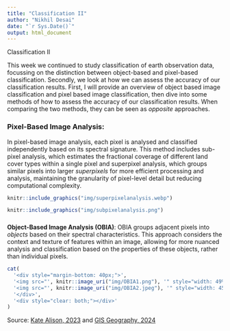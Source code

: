 ```yaml
---
title: "Classification II"
author: "Nikhil Desai"
date: "`r Sys.Date()`"
output: html_document
---
```


Classification II

This week we continued to study classification of earth observation data, focussing on the distinction between object-based and pixel-based classification. Secondly, we look at how we can assess the accuracy of our classification results. First, I will provide an overview of object based image classification and pixel based image classification, then dive into some methods of how to assess the accuracy of our classification results. When comparing the two methods, they can be seen as *opposite* approaches.

### **Pixel-Based Image Analysis**: 
In pixel-based image analysis, each pixel is analysed and classified independently based on its spectral signature. This method includes sub-pixel analysis, which estimates the fractional coverage of different land cover types within a single pixel and superpixel analysis, which groups similar pixels into larger *superpixels* for more efficient processing and analysis, maintaining the granularity of pixel-level detail but reducing computational complexity.

```r
knitr::include_graphics("img/superpixelanalysis.webp")
```

```r
knitr::include_graphics("img/subpixelanalysis.png")
```

###
**Object-Based Image Analysis (OBIA)**: OBIA groups adjacent pixels into *objects* based on their spectral characteristics. This approach considers the context and texture of features within an image, allowing for more nuanced analysis and classification based on the properties of these objects, rather than individual pixels.

```r
cat(
  '<div style="margin-bottom: 40px;">',
  '<img src="', knitr::image_uri("img/OBIA1.png"), '" style="width: 49%; float: left; margin-right: 2%;" />',
  '<img src="', knitr::image_uri("img/OBIA2.jpeg"), '" style="width: 45.5%; float: right;" />',
  '</div>',
  '<div style="clear: both;"></div>'
)
```

Source: [Kate Alison, 2023](https://www.udemy.com/course/object-based-image-analysis-classification-in-qgisarcgis/) and [GIS Geography, 2024](https://gisgeography.com/obia-object-based-image-analysis-geobia/)